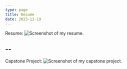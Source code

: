 ```yaml
---
type: page
title: Resume
date: 2023-12-19
---
```



Resume:
<Image
  src="/images/resume.PNG"
  alt="Screenshot of my resume."
  width={400}
  height={100}
  priority
  className="next-image"
/>
<Resume />

--
--

Capstone Project:
<Image
  src="/images/capstone.PNG"
  alt="Screenshot of my capstone project."
  width={400}
  height={100}
  priority
  className="next-image"
/>
<Capstone />